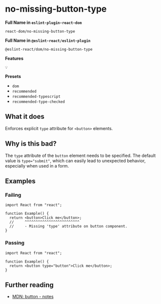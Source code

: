 # no-missing-button-type

**Full Name in `eslint-plugin-react-dom`**

```plain copy
react-dom/no-missing-button-type
```

**Full Name in `@eslint-react/eslint-plugin`**

```plain copy
@eslint-react/dom/no-missing-button-type
```

**Features**

`💡`

**Presets**

- `dom`
- `recommended`
- `recommended-typescript`
- `recommended-type-checked`

## What it does

Enforces explicit `type` attribute for `<button>` elements.

## Why is this bad?

The `type` attribute of the `button` element needs to be specified. The default value is `type="submit"`, which can easily lead to unexpected behavior, especially when used in a form.
## Examples

### Failing

```tsx
import React from "react";

function Example() {
  return <button>Click me</button>;
  //     ^^^^^^^^^^^^^^^^^^^^^^^^^
  //     - Missing 'type' attribute on button component.
}
```

### Passing

```tsx
import React from "react";

function Example() {
  return <button type="button">Click me</button>;
}
```

## Further reading

- [MDN: button - notes](https://developer.mozilla.org/en-US/docs/Web/HTML/Element/button#notes)
